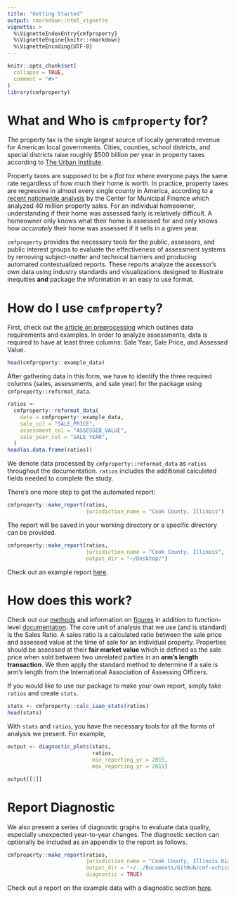 ```yaml
---
title: "Getting Started"
output: rmarkdown::html_vignette
vignette: >
  %\VignetteIndexEntry{cmfproperty}
  %\VignetteEngine{knitr::rmarkdown}
  %\VignetteEncoding{UTF-8}
---
```


```r
knitr::opts_chunk$set(
  collapse = TRUE,
  comment = "#>"
)
library(cmfproperty)
```

# What and Who is `cmfproperty` for?

The property tax is the single largest source of locally generated revenue for American local governments. Cities, counties, school districts, and special districts raise roughly $500 billion per year in property taxes according to [The Urban Institute](https://www.urban.org/policy-centers/cross-center-initiatives/state-and-local-finance-initiative/projects/state-and-local-backgrounders/property-taxes).

Property taxes are supposed to be a *flat tax* where everyone pays the same rate regardless of how much their home is worth. In practice, property taxes are regressive in almost every single county in America, according to a [recent nationwide analysis](https://harris.uchicago.edu/research-impact/centers-institutes/center-municipal-finance) by the Center for Municipal Finance which analyzed 40 million property sales. For an individual homeowner, understanding if their home was assessed fairly is relatively difficult. A homeowner only knows what their home is assessed for and only knows how *accurately* their home was assessed if it sells in a given year.

`cmfproperty` provides the necessary tools for the public, assessors, and public interest groups to evaluate the effectiveness of assessment systems by removing subject-matter and technical barriers and producing automated contextualized reports. These reports analyze the assessor's own data using industry standards and visualizations designed to illustrate inequities **and** package the information in an easy to use format.

# How do I use `cmfproperty`?

First, check out the [article on preprocessing](Preprocessing.html) which outlines data requirements and examples. In order to analyze assessments, data is required to have at least three columns: Sale Year, Sale Price, and Assessed Value.

```r
head(cmfproperty::example_data)
```

After gathering data in this form, we have to identify the three required columns (sales, assessments, and sale year) for the package using `cmfproperty::reformat_data`.

```r
ratios <-
  cmfproperty::reformat_data(
    data = cmfproperty::example_data,
    sale_col = "SALE_PRICE",
    assessment_col = "ASSESSED_VALUE",
    sale_year_col = "SALE_YEAR",
  )
head(as.data.frame(ratios))
```

We denote data processed by `cmfproperty::reformat_data` as `ratios` throughout the documentation. `ratios` includes the additional calculated fields needed to complete the study.

There's one more step to get the automated report:

```r
cmfproperty::make_report(ratios, 
                         jurisdiction_name = "Cook County, Illinois")
```

The report will be saved in your working directory or a specific directory can be provided.

```r
cmfproperty::make_report(ratios, 
                         jurisdiction_name = "Cook County, Illinois",
                         output_dir = "~/Desktop/")
```

Check out an example report [here](https://cmf-uchicago.github.io/Cook%20County,%20Illinois.html).

# How does this work?

Check out our [methods](Methods.html) and information on [figures](Figures.html) in addition to function-level [documentation](https://cmf-uchicago.github.io/cmfproperty/reference/index.html). The core unit of analysis that we use (and is standard) is the Sales Ratio. A sales ratio is a calculated ratio between the sale price and assessed value at the time of sale for an individual property. Properties should be assessed at their **fair market value** which is defined as the sale price when sold between two unrelated parties in an **arm's length transaction**. We then apply the standard method to determine if a sale is arm's length from the International Association of Assessing Officers.

If you would like to use our package to make your own report, simply take `ratios` and create `stats`.

```r
stats <- cmfproperty::calc_iaao_stats(ratios)
head(stats)
```

With `stats` and `ratios`, you have the necessary tools for all the forms of analysis we present. For example,

```r
output <- diagnostic_plots(stats, 
                           ratios, 
                           min_reporting_yr = 2015, 
                           max_reporting_yr = 2019)

output[[1]]
```

# Report Diagnostic

We also present a series of diagnostic graphs to evaluate data quality, especially unexpected year-to-year changes. The diagnostic section  can optionally be included as an appendix to the report as follows.

```r
cmfproperty::make_report(ratios, 
                         jurisdiction_name = "Cook County, Illinois Diagnostic",
                         output_dir = "~/../Documents/GitHub/cmf-uchicago.github.io/",
                         diagnostic = TRUE)
```

Check out a report on the example data with a diagnostic section [here](https://cmf-uchicago.github.io/Cook%20County%2C%20Illinois%20Diagnostic.html#5_data_diagnostics).
